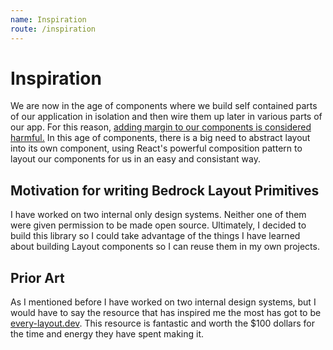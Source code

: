 ```yaml
---
name: Inspiration
route: /inspiration
---
```


# Inspiration

We are now in the age of components where we build self contained parts of our application in isolation and then wire them up later in various parts of our app.
For this reason, [adding margin to our components is considered harmful.](https://mxstbr.com/thoughts/margin)
In this age of components, there is a big need to abstract layout into its own component, using React's powerful composition pattern to layout our components for us in an easy and consistant way.

## Motivation for writing Bedrock Layout Primitives

I have worked on two internal only design systems. Neither one of them were given permission to be made open source.
Ultimately, I decided to build this library so I could take advantage of the things I have learned about building Layout components so I can reuse them in my own projects.

## Prior Art

As I mentioned before I have worked on two internal design systems, but I would have to say the resource that has inspired me the most has got to be [every-layout.dev](https://every-layout.dev/).
This resource is fantastic and worth the $100 dollars for the time and energy they have spent making it.
